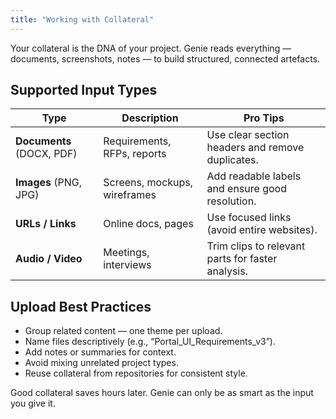 ```yaml
---
title: "Working with Collateral"
---
```

Your collateral is the DNA of your project. Genie reads everything — documents, screenshots, notes — to build structured, connected artefacts.

## Supported Input Types
| Type | Description | Pro Tips |
|------|--------------|----------|
| **Documents** (DOCX, PDF) | Requirements, RFPs, reports | Use clear section headers and remove duplicates. |
| **Images** (PNG, JPG) | Screens, mockups, wireframes | Add readable labels and ensure good resolution. |
| **URLs / Links** | Online docs, pages | Use focused links (avoid entire websites). |
| **Audio / Video** | Meetings, interviews | Trim clips to relevant parts for faster analysis. |

## Upload Best Practices
- Group related content — one theme per upload.  
- Name files descriptively (e.g., “Portal_UI_Requirements_v3”).  
- Add notes or summaries for context.  
- Avoid mixing unrelated project types.  
- Reuse collateral from repositories for consistent style.

<Note>Good collateral saves hours later. Genie can only be as smart as the input you give it.</Note>
